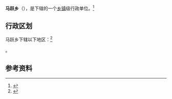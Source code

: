 {{中国乡级行政区|54/24/26/200/000}}

'''马跃乡'''（{{bo|z=མར་ཡོ་}}），是{{PRC admin/fullname|54/24/26/200/000|3}}下辖的一个[[乡镇|乡镇]]级行政单位。<ref>{{PRC admin/ref sgc|{{PRC admin/parent|54/24/26/200/000}}}}</ref>

== 行政区划 ==

马跃乡下辖以下地区：<ref>{{PRC admin/ref sgc|54/24/26/200/000}}</ref>

{{PRC admin/children|54/24/26/200/000}}。

== 参考资料 ==

{{reflist}}

{{行政区划小作品}}
{{PRC admin/navcat|54/24/26/200/000}}